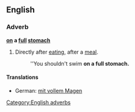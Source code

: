==English==

===Adverb===
'''[[on]] a [[full]] [[stomach]]'''

# {{idiom}} Directly after [[eating]], after a [[meal]].
#:''You shouldn't swim '''on a full stomach.'''

====Translations====
{{trans-top|directly after eating, after a meal}}
*German: [[mit vollem Magen]]
{{trans-mid}}
{{trans-bottom}}

[[Category:English adverbs]]